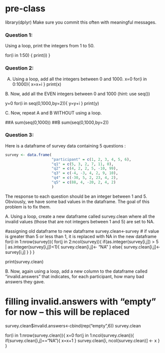 # pre-class

library(dplyr)
Make sure you commit this often with meaningful messages. 




### Question 1:

Using a loop, print the integers from 1 to 50. 

for(i in 1:50)
{
print(i)
}


### Question 2:

A.  Using a loop, add all the integers between 0 and 1000.
x=0
for(i in 0:1000){
    x=x+i
  }
print(x)

B. Now, add all the EVEN integers between 0 and 1000 (hint: use seq())

y=0
for(i in seq(0,1000,by=2)){
    y=y+i
  }
print(y)

C. Now, repeat A and B WITHOUT using a loop.

##A
sum(seq(0,1000))
##B
sum(seq(0,1000,by=2))

### Question 3:

Here is a dataframe of survey data containing 5 questions :

```r
survey <- data.frame(
                     "participant" = c(1, 2, 3, 4, 5, 6),
                     "q1" = c(5, 3, 2, 7, 11, 0),
                     "q2" = c(4, 2, 2, 5, -10, 99),
                     "q3" = c(-4, -3, 4, 2, 9, 10),
                     "q4" = c(-30, 5, 2, 23, 4, 2),
                     "q5" = c(88, 4, -20, 2, 4, 2)
                     )
```
The response to each question should be an integer between 1 and 5. Obviously, we have some bad values in the dataframe. The goal of this problem is to fix them.

A. Using a loop, create a new dataframe called survey.clean where all the invalid values (those that are not integers between 1 and 5) are set to NA.

#assigning old dataframe to new dataframe
survey.clean<-survey
# if value is greater than 5 or less than 1, it is replaced with NA in the new dataframe
for(i in 1:nrow(survey)){
  for(j in 2:ncol(survey)){
    if(as.integer(survey[i,j]) > 5 | as.integer(survey[i,j])<1){
      survey.clean[i,j]<- "NA"
      }
      else{
      survey.clean[i,j]<-survey[i,j]
        }
    }
}

print(survey.clean)


B. Now, again using a loop, add a new column to the dataframe called “invalid.answers” that indicates, for each participant, how many bad answers they gave.

# filling invalid.answers with "empty" for now -- this will be replaced
survey.clean$invalid.answers<-cbind(rep("empty",6))
survey.clean

for(i in 1:nrow(survey.clean)){
  x=0
    for(j in 1:ncol(survey.clean)){
      if(survey.clean[i,j]=="NA"){
        x=x+1
      }
      survey.clean[i, ncol(survey.clean)] <- x
    }
}



